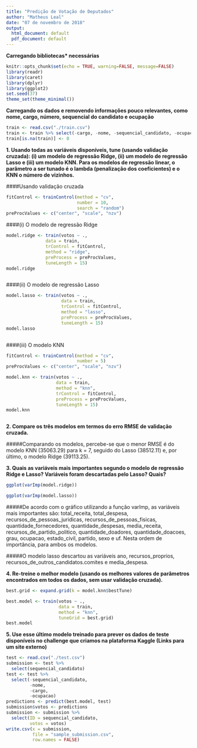 ```yaml
---
title: "Predição de Votação de Deputados"
author: "Matheus Leal"
date: "07 de novembro de 2018"
output:
  html_document: default
  pdf_document: default
---
```


**Carregando bibliotecas* necessárias**

```r
knitr::opts_chunk$set(echo = TRUE, warning=FALSE, message=FALSE)
library(readr)
library(caret)
library(dplyr)
library(ggplot2)
set.seed(37)
theme_set(theme_minimal())
```

**Carregando os dados e removendo informações pouco relevantes, como nome, cargo, número, sequencial do candidato e ocupação**

```r
train <- read.csv("./train.csv")
train <- train %>% select(-cargo, -nome, -sequencial_candidato, -ocupacao)
train[is.na(train)] <- 0
```

**1. Usando todas as variáveis disponíveis, tune (usando validação cruzada): (i) um modelo de regressão Ridge, (ii) um modelo de regressão Lasso e (iii) um modelo KNN. Para os modelos de regressão linear, o parâmetro a ser tunado é o lambda (penalização dos coeficientes) e o KNN o número de vizinhos.**
    
####Usando validação cruzada 

```r
fitControl <- trainControl(method = "cv",
                           number = 10,
                           search = "random")
preProcValues <- c("center", "scale", "nzv")
```

####(i) O modelo de regressão Ridge

```r
model.ridge <- train(votos ~ ., 
               data = train,
               trControl = fitControl,
               method = "ridge",
               preProcess = preProcValues,
               tuneLength = 15)
model.ridge
```
```r

```

####(ii) O modelo de regressão Lasso

```r
model.lasso <- train(votos ~ .,
                     data = train,
                     trControl = fitControl,
                     method = "lasso",
                     preProcess = preProcValues,
                     tuneLength = 15)
model.lasso
```
```r

```

####(iii) O modelo KNN

```r

fitControl <- trainControl(method = "cv",
                           number = 5)
preProcValues <- c("center", "scale", "nzv")

model.knn <- train(votos ~ .,
                   data = train,
                   method = "knn",
                   trControl = fitControl,
                   preProcess = preProcValues,
                   tuneLength = 15)
model.knn
```
```r
```

**2. Compare os três modelos em termos do erro RMSE de validação cruzada.**
  
#####Comparando os modelos, percebe-se que o menor RMSE é do modelo KNN (35063.29) para k = 7, seguido do Lasso (38512.11) e, por último, o modelo Ridge (39113.25).


**3. Quais as variáveis mais importantes segundo o modelo de regressão Ridge e Lasso?  Variáveis foram descartadas pelo Lasso? Quais?**

```r
ggplot(varImp(model.ridge))
```

```r
ggplot(varImp(model.lasso))
```
  
#####De acordo com o gráfico utilizando a função varImp, as variáveis mais importantes são: total_receita, total_despesa, recursos_de_pessoas_juridicas, recursos_de_pessoas_fisicas, quantidade_fornecedores,  quantidade_despesas, media_receita,  recursos_de_partido_politico, quantidade_doadores, quantidade_doacoes, grau, ocupacao,  estado_civil, partido, sexo e uf. Nesta ordem de importância, para ambos os modelos.

#####O modelo lasso descartou as variáveis ano, recursos_proprios,  recursos_de_outros_candidatos.comites e media_despesa.
  
**4. Re-treine o melhor modelo (usando os melhores valores de parâmetros encontrados em todos os dados, sem usar validação cruzada).**

```r
best.grid <- expand.grid(k = model.knn$bestTune)

best.model <- train(votos ~ .,
                    data = train,
                    method = "knn",
                    tuneGrid = best.grid)
best.model
```
**5. Use esse último modelo treinado para prever os dados de teste disponíveis no challenge que criamos na plataforma Kaggle (Links para um site externo)**

```r
test <- read.csv("./test.csv")
submission <- test %>%
  select(sequencial_candidato)
test <- test %>% 
  select(-sequencial_candidato,
         -nome,
         -cargo, 
         -ocupacao)
predictions <- predict(best.model, test)
submission$votos <- predictions
submission <- submission %>% 
  select(ID = sequencial_candidato,
         votos = votos)
write.csv(x = submission,
          file = "sample_submission.csv",
          row.names = FALSE)
```